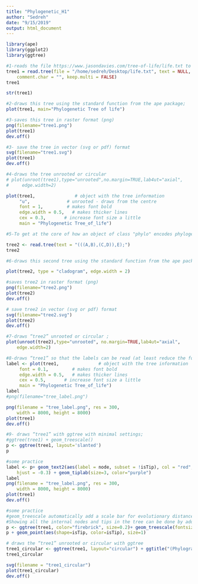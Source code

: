 ```yaml
---
title: "Phylogenetic_H1"
author: "Sedreh"
date: "9/15/2019"
output: html_document
---
```

```r
library(ape)
library(ggplot2)
library(ggtree)
```

```r
#1-reads the file https://www.jasondavies.com/tree-of-life/life.txt to the “tree1” object 
tree1 = read.tree(file = "/home/sedreh/Desktop/life.txt", text = NULL, tree.names = NULL, skip = 0,
    comment.char = "", keep.multi = FALSE)
tree1
```
```r
str(tree1)
```

```r
#2-draws this tree using the standard function from the ape package;
plot(tree1, main="Phylogenetic Tree of life")
```

```r
#3-saves this tree in raster format (png)
png(filename="tree1.png")
plot(tree1)
dev.off()
```
```r
#3- save the tree in vector (svg or pdf) format
svg(filename="tree1.svg")
plot(tree1)
dev.off()
```
```r
#4-draws the tree unrooted or circular 
# plot(unroot(tree1),type="unrooted",no.margin=TRUE,lab4ut="axial",
#     edge.width=2)

plot(tree1,               # object with the tree information
     "u",              # unrooted - draws from the centre
     font = 1,         # makes font bold  
     edge.width = 0.5,   # makes thicker lines
     cex = 0.3,       # increase font size a little
     main = "Phylogenetic Tree_of_life")  
```

```r
#5-To get at the core of how an object of class "phylo" encodes phylogenetic, reads a tree from the text (((A, B), (C, D)), E); to “tree2” object (a tree with 5 tips)

tree2 <- read.tree(text = "(((A,B),(C,D)),E);")
tree2

```
```r
#6-draws this second tree using the standard function from the ape package and saves 	in raster (png) and vector formats (svg or pdf);	

plot(tree2, type = "cladogram", edge.width = 2)
```
```r
#saves tree2 in raster format (png)
png(filename="tree2.png")
plot(tree2)
dev.off()
```
```r
# save tree2 in vector (svg or pdf) format
svg(filename="tree2.svg")
plot(tree2)
dev.off()
```
```r
#7-draws “tree2” unrooted or circular ;
plot(unroot(tree2),type="unrooted", no.margin=TRUE,lab4ut="axial",
    edge.width=2)
```
```r
#8-draws “tree1” so that the labels can be read (at least reduce the font);
label <- plot(tree1,               # object with the tree information
     font = 0.1,         # makes font bold
     edge.width = 0.5,   # makes thicker lines
     cex = 0.5,       # increase font size a little
     main = "Phylogenetic Tree_of_life")
label
#png(filename="tree_label.png")

png(filename = "tree_label.png", res = 300,
    width = 8000, height = 8000)
plot(tree1)
dev.off()

```
```r
#9- draws “tree1” with ggtree with minimal settings;
#ggtree(tree1) + geom_treescale()
p <- ggtree(tree1, layout='slanted') 
p
```


```r
#some practice
label <- p+ geom_text2(aes(label = node, subset = !isTip), col = "red", size = 0.5,
    hjust = -0.3) + geom_tiplab(size=3, color="purple")
label
png(filename = "tree_label.png", res = 300,
    width = 8000, height = 8000)
plot(tree1)
dev.off()

```
```r
#some practice
#geom_treescale automatically add a scale bar for evolutionary distance
#Showing all the internal nodes and tips in the tree can be done by adding a layer of points using geom_nodepoint, geom_tippoint or geom_point
p <- ggtree(tree1, color="firebrick", size=0.2)+ geom_treescale(fontsize=3, linesize=1)
p + geom_point(aes(shape=isTip, color=isTip), size=1)
```


```r
# draws the “tree1” unrooted or circular with ggtree
tree1_circular <- ggtree(tree1, layout="circular") + ggtitle("(Phylogram) circular layout")
tree1_circular

svg(filename = "tree1_circular")
plot(tree1_circular)
dev.off()
```


